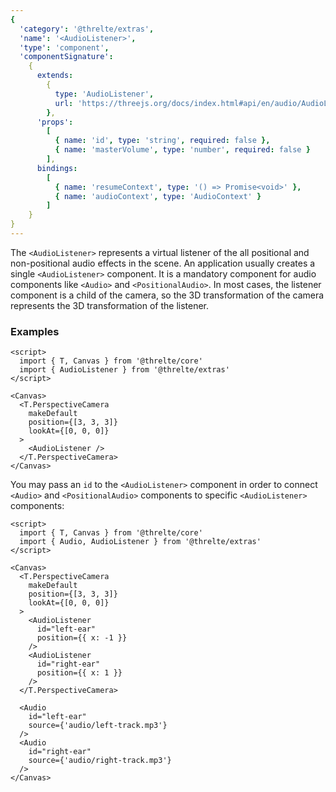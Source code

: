 ```yaml
---
{
  'category': '@threlte/extras',
  'name': '<AudioListener>',
  'type': 'component',
  'componentSignature':
    {
      extends:
        {
          type: 'AudioListener',
          url: 'https://threejs.org/docs/index.html#api/en/audio/AudioListener'
        },
      'props':
        [
          { name: 'id', type: 'string', required: false },
          { name: 'masterVolume', type: 'number', required: false }
        ],
      bindings:
        [
          { name: 'resumeContext', type: '() => Promise<void>' },
          { name: 'audioContext', type: 'AudioContext' }
        ]
    }
}
---
```


The `<AudioListener>` represents a virtual listener of the all positional and non-positional audio effects in the scene.
An application usually creates a single `<AudioListener>` component. It is a mandatory component for audio components like `<Audio>` and `<PositionalAudio>`.
In most cases, the listener component is a child of the camera, so the 3D transformation of the camera represents the 3D transformation of the listener.

### Examples

```svelte
<script>
  import { T, Canvas } from '@threlte/core'
  import { AudioListener } from '@threlte/extras'
</script>

<Canvas>
  <T.PerspectiveCamera
    makeDefault
    position={[3, 3, 3]}
    lookAt={[0, 0, 0]}
  >
    <AudioListener />
  </T.PerspectiveCamera>
</Canvas>
```

You may pass an `id` to the `<AudioListener>` component in order to connect `<Audio>` and `<PositionalAudio>` components to specific `<AudioListener>` components:

```svelte
<script>
  import { T, Canvas } from '@threlte/core'
  import { Audio, AudioListener } from '@threlte/extras'
</script>

<Canvas>
  <T.PerspectiveCamera
    makeDefault
    position={[3, 3, 3]}
    lookAt={[0, 0, 0]}
  >
    <AudioListener
      id="left-ear"
      position={{ x: -1 }}
    />
    <AudioListener
      id="right-ear"
      position={{ x: 1 }}
    />
  </T.PerspectiveCamera>

  <Audio
    id="left-ear"
    source={'audio/left-track.mp3'}
  />
  <Audio
    id="right-ear"
    source={'audio/right-track.mp3'}
  />
</Canvas>
```
